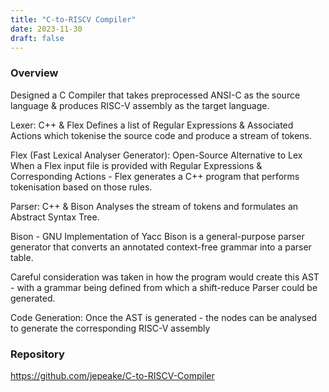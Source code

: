 ```yaml
---
title: "C-to-RISCV Compiler"
date: 2023-11-30
draft: false
---
```


### Overview

Designed a C Compiler that takes preprocessed ANSI-C as the source language & produces RISC-V assembly as the target language.

Lexer: C++ & Flex
Defines a list of Regular Expressions & Associated Actions which tokenise the source code and produce a stream of tokens.

Flex (Fast Lexical Analyser Generator): Open-Source Alternative to Lex
When a Flex input file is provided with Regular Expressions & Corresponding Actions - Flex generates a C++ program that performs tokenisation based on those rules.

Parser: C++ & Bison
Analyses the stream of tokens and formulates an Abstract Syntax Tree.

Bison - GNU Implementation of Yacc
Bison is a general-purpose parser generator that converts an annotated context-free grammar into a parser table.

Careful consideration was taken in how the program would create this AST - with a grammar being defined from which a shift-reduce Parser could be generated.

Code Generation:
Once the AST is generated - the nodes can be analysed to generate the corresponding RISC-V assembly

### Repository

https://github.com/jepeake/C-to-RISCV-Compiler